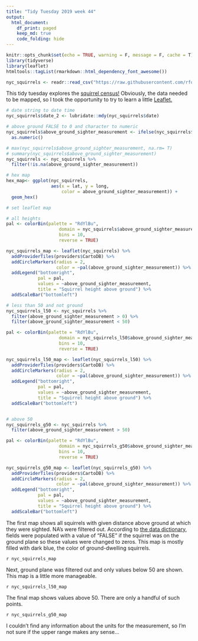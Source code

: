 ```yaml
---
title: "Tidy Tuesday 2019 week 44"
output:
  html_document:
    df_print: paged
    keep_md: true
    code_folding: hide
---
```


```r
knitr::opts_chunk$set(echo = TRUE, warning = F, message = F, cache = T)
library(tidyverse)
library(leaflet)
htmltools::tagList(rmarkdown::html_dependency_font_awesome())
```


<P ALIGN=RIGHT> [<i class="fa fa-github" font color="#4F8AC2" style="font-size: 50pt"></i>](https://github.com/k-maciejewski/TidyTuesdays) [<i class="fa fa-address-card" font color="#4F8AC2" style="font-size: 50pt"></i>](https://k-maciejewski.github.io) </P>

```r
nyc_squirrels <- readr::read_csv("https://raw.githubusercontent.com/rfordatascience/tidytuesday/master/data/2019/2019-10-29/nyc_squirrels.csv")
```

This tidy tuesday explores the [squirrel census!](https://www.thesquirrelcensus.com) Obviously, the data needed to be mapped, so I took the opportunity to try to learn a little [Leaflet.](https://leafletjs.com)

```r
# date string to date time
nyc_squirrels$date_2 <- lubridate::mdy(nyc_squirrels$date)

# above ground FALSE to 0 and character to numeric
nyc_squirrels$above_ground_sighter_measurement <- ifelse(nyc_squirrels$above_ground_sighter_measurement == "FALSE", 0, nyc_squirrels$above_ground_sighter_measurement) %>% 
  as.numeric() 

# max(nyc_squirrels$above_ground_sighter_measurement, na.rm= T)
# summary(nyc_squirrels$above_ground_sighter_measurement)
nyc_squirrels <- nyc_squirrels %>% 
  filter(!is.na(above_ground_sighter_measurement))

# hex map
hex_map<- ggplot(nyc_squirrels, 
                 aes(x = lat, y = long, 
                     color = above_ground_sighter_measurement)) +
  geom_hex()

# set leaflet map

# all heights
pal <- colorBin(palette = "RdYlBu", 
                    domain = nyc_squirrels$above_ground_sighter_measurement, 
                    bins = 10,
                    reverse = TRUE)

nyc_squirrels_map <- leaflet(nyc_squirrels) %>% 
  addProviderTiles(providers$CartoDB) %>% 
  addCircleMarkers(radius = 2, 
                   color = ~pal(above_ground_sighter_measurement)) %>%
  addLegend("bottomright", 
            pal = pal, 
            values = ~above_ground_sighter_measurement, 
            title = "Squirrel height above ground") %>% 
  addScaleBar("bottomleft")

# less than 50 and not ground
nyc_squirrels_l50 <- nyc_squirrels %>% 
  filter(above_ground_sighter_measurement > 0) %>%
  filter(above_ground_sighter_measurement < 50)

pal <- colorBin(palette = "RdYlBu", 
                    domain = nyc_squirrels_l50$above_ground_sighter_measurement, 
                    bins = 10,
                    reverse = TRUE)

nyc_squirrels_l50_map <- leaflet(nyc_squirrels_l50) %>% 
  addProviderTiles(providers$CartoDB) %>% 
  addCircleMarkers(radius = 2, 
                   color = ~pal(above_ground_sighter_measurement)) %>%
  addLegend("bottomright", 
            pal = pal, 
            values = ~above_ground_sighter_measurement, 
            title = "Squirrel height above ground") %>% 
  addScaleBar("bottomleft")


# above 50
nyc_squirrels_g50 <- nyc_squirrels %>% 
  filter(above_ground_sighter_measurement > 50)

pal <- colorBin(palette = "RdYlBu", 
                    domain = nyc_squirrels_g50$above_ground_sighter_measurement, 
                    bins = 10,
                    reverse = TRUE)

nyc_squirrels_g50_map <- leaflet(nyc_squirrels_g50) %>% 
  addProviderTiles(providers$CartoDB) %>% 
  addCircleMarkers(radius = 2, 
                   color = ~pal(above_ground_sighter_measurement)) %>%
  addLegend("bottomright", 
            pal = pal, 
            values = ~above_ground_sighter_measurement, 
            title = "Squirrel height above ground") %>% 
  addScaleBar("bottomleft")
```

The first map shows all squirrels with given distance above ground at which they were sighted. NA's were filtered out. According to [the data dictionary](https://github.com/rfordatascience/tidytuesday/tree/master/data/2019/2019-10-29#data-dictionary), fields were populated with a value of “FALSE” if the squirrel was on the ground plane so these values were changed to zeros. This map is mostly filled with dark blue, the color of ground-dwelling squirrels.

`r nyc_squirrels_map`

Next, ground plane was filtered out and only values below 50 are shown. This map is a little more manageable.

`r nyc_squirrels_l50_map`


The final map shows values above 50. There are only a handful of such points.

`r nyc_squirrels_g50_map`

I couldn't find any information about the units for the measurement, so I'm not sure if the upper range makes any sense...